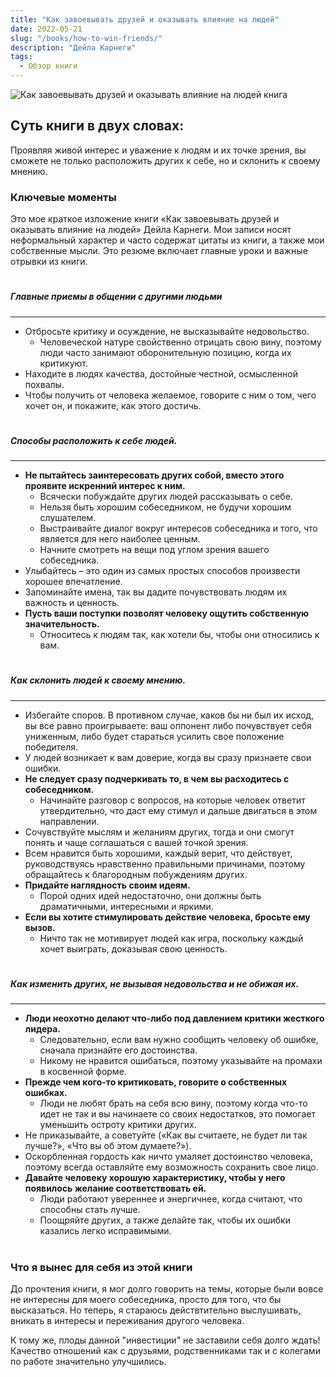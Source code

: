 ```yaml
---
title: "Как завоевывать друзей и оказывать влияние на людей"
date: 2022-05-21
slug: "/books/how-to-win-friends/"
description: "Дейла Карнеги"
tags:
  - Обзор книги
---
```


<div className="image-container">
    <div className="image_item">
        <img alt="Как завоевывать друзей и оказывать влияние на людей книга" src="/images/how_to_win_friends_book.jpeg" />
    </div>
</div>

<style jsx>{`
  .image-container {
    width: 300px;
    height: 300px;
    margin: auto;
    position: relative;
    margin-bottom: 220px;
    text-align: center;
  }
  .image-container img {
    max-width: 100%;
    max-height: 100%;
  }
`}</style>

 ## Суть книги в двух словах:

Проявляя живой интерес и уважение к людям и их точке зрения, вы сможете не только расположить других к себе, но и склонить к своему мнению.


### Ключевые моменты

Это мое краткое изложение книги «Как завоевывать друзей и оказывать влияние на людей» Дейла Карнеги. Мои записи носят неформальный характер и часто содержат цитаты из книги, а также мои собственные мысли. Это резюме включает главные уроки и важные отрывки из книги.

#

##### Главные приемы в общении с другими людьми
---
* Отбросьте критику и осуждение, не высказывайте недовольство.
    * Человеческой натуре свойственно отрицать свою вину, поэтому люди часто занимают оборонительную позицию, когда их критикуют.
* Находите в людях качества, достойные честной, осмысленной похвалы.
* Чтобы получить от человека желаемое, говорите с ним о том, чего хочет он, и покажите, как этого достичь.

#

##### Способы расположить к себе людей.
---
* **Не пытайтесь заинтересовать других собой, вместо этого проявите искренний интерес к ним.**
    * Всячески побуждайте других людей рассказывать о себе.
    * Нельзя быть хорошим собеседником, не будучи хорошим слушателем.
    * Выстраивайте диалог вокруг интересов собеседника и того, что является для него наиболее ценным.
    * Начните смотреть на вещи под углом зрения вашего собеседника.
* Улыбайтесь – это один из самых простых способов произвести хорошее впечатление.
* Запоминайте имена, так вы дадите почувствовать людям их важность и ценность.
* **Пусть ваши поступки позволят человеку ощутить собственную значительность.**
    * Относитесь к людям так, как хотели бы, чтобы они относились к вам.

#

##### Как склонить людей к своему мнению.
---
* Избегайте споров. В противном случае, каков бы ни был их исход, вы все равно проигрываете: ваш оппонент либо почувствует себя униженным, либо будет стараться усилить свое положение победителя. 
* У людей возникает к вам доверие, когда вы сразу признаете свои ошибки.
* **Не следует сразу подчеркивать то, в чем вы расходитесь с собеседником.**
    * Начинайте разговор с вопросов, на которые человек ответит утвердительно, что даст ему стимул и дальше двигаться в этом направлении.
* Сочувствуйте мыслям и желаниям других, тогда и они смогут понять и чаще соглашаться с вашей точкой зрения.
* Всем нравится быть хорошими, каждый верит, что действует, руководствуясь нравственно правильными причинами, поэтому обращайтесь к благородным побуждениям других.
* **Придайте наглядность своим идеям.**
    * Порой одних идей недостаточно, они должны быть драматичными, интересными и яркими. 
* **Если вы хотите стимулировать действие человека, бросьте ему вызов.**
    * Ничто так не мотивирует людей как игра, поскольку каждый хочет выиграть, доказывая свою ценность.

#

##### Как изменить других, не вызывая недовольства и не обижая их.
---
* **Люди неохотно делают что-либо под давлением критики жесткого лидера.** 
    * Следовательно, если вам нужно сообщить человеку об ошибке, сначала признайте его достоинства.
    * Никому не нравится ошибаться, поэтому указывайте на промахи в косвенной форме.
* **Прежде чем кого-то критиковать, говорите о собственных ошибках.**
    * Люди не любят брать на себя всю вину, поэтому когда что-то идет не так и вы начинаете со своих недостатков, это помогает уменьшить остроту критики других.
* Не приказывайте, а советуйте («Как вы считаете, не будет ли так лучше?», «Что вы об этом думаете?»).
* Оскорбленная гордость как ничто умаляет достоинство человека, поэтому всегда оставляйте ему возможность сохранить свое лицо.
* **Давайте человеку хорошую характеристику, чтобы у него появилось желание соответствовать ей.**
    * Люди работают увереннее и энергичнее, когда считают, что способны стать лучше.
    * Поощряйте других, а также делайте так, чтобы их ошибки казались легко исправимыми.

#

### Что я вынес для себя из этой книги 

До прочтения книги, я мог долго говорить на темы, которые были вовсе не интересны для моего собеседника, просто для того, что бы высказаться. Но теперь, я стараюсь действтительно выслушивать, вникать в интересы и переживания другого человека.

К тому же, плоды данной "инвестиции" не заставили себя долго ждать! Качество отношений как с друзьями, родственниками так и с колегами по работе значительно улучшились.